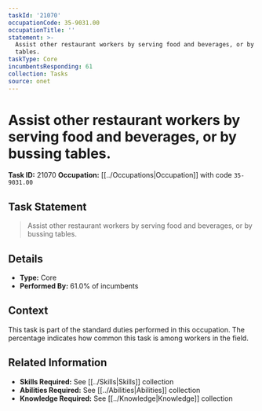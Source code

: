 ```yaml
---
taskId: '21070'
occupationCode: 35-9031.00
occupationTitle: ''
statement: >-
  Assist other restaurant workers by serving food and beverages, or by bussing
  tables.
taskType: Core
incumbentsResponding: 61
collection: Tasks
source: onet
---
```

# Assist other restaurant workers by serving food and beverages, or by bussing tables.

**Task ID:** 21070
**Occupation:** [[../Occupations|Occupation]] with code `35-9031.00`

## Task Statement

> Assist other restaurant workers by serving food and beverages, or by bussing tables.

## Details

- **Type:** Core
- **Performed By:** 61.0% of incumbents

## Context

This task is part of the standard duties performed in this occupation. The percentage indicates how common this task is among workers in the field.

## Related Information

- **Skills Required:** See [[../Skills|Skills]] collection
- **Abilities Required:** See [[../Abilities|Abilities]] collection
- **Knowledge Required:** See [[../Knowledge|Knowledge]] collection
